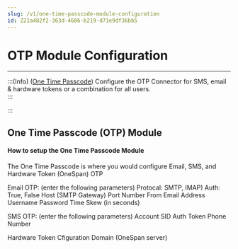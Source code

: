 ```yaml
---
slug: /v1/one-time-passcode-module-configuration
id: Z21a482f2-363d-4686-b219-d71e9df36bb5
---
```

# OTP Module Configuration

* * *





:::(Info) ([One Time Passcode](#OneTimePasscode))
Configure the OTP Connector for SMS, email & hardware tokens or a combination  for all users.  
:::


:::

## <a name = "OneTimePasscode"></a>One Time Passcode (OTP) Module
#### How to setup the One Time Passcode Module
The One Time Passcode is where you would configure Email, SMS, and Hardware Token (OneSpan) OTP 

Email OTP: (enter the following parameters)
Protocal: SMTP, IMAP)
Auth: True, False
Host (SMTP Gateway)
Port Number
From Email Address
Username
Password
Time Skew (in seconds)

SMS OTP: (enter the following parameters)
Account SID
Auth Token
Phone Number

Hardware Token Cfiguration 
Domain (OneSpan server)




